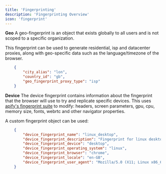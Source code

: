 ```yaml
---
title: 'Fingerprinting'
description: 'Fingerprinting Overview'
icon: 'fingerprint'
---
```


**Geo**
A geo-fingerprint is an object that exists globally to all users and is not scoped to a specific organization.

This fingerprint can be used to generate residential, isp and datacenter proxies, along with geo-specific data such as the language/timezone of the browser.
```json
    {
        "city_alias": "lon",
        "country_id": "gb",
        "geo_fingerprint_proxy_type": "isp"
    }
```

**Device**
The device fingerprint contains information about the fingerprint that the browser will use to try and replicate specific devices.
This uses [apify's fingerprint suite](https://github.com/apify/fingerprint-suite) to modify: headers, screen parameters, gpu, cpu, memory size, fonts, webrtc and other navigator properties.

A custom fingerprint object can be used:
```json
    {   
        "device_fingerprint_name": "linux_desktop",
        "device_fingerprint_description": "Fingerprint for linux desktop",
        "device_fingerprint_device": "desktop",
        "device_fingerprint_operating_system": "linux",
        "device_fingerprint_browser": "chrome",
        "device_fingerprint_locale": "en-GB",
        "device_fingerprint_user_agent": "Mozilla/5.0 (X11; Linux x86_64) AppleWebKit/537.36 (KHTML, like Gecko) Chrome/129.0.6668.89 Safari/537.36",
    }
```